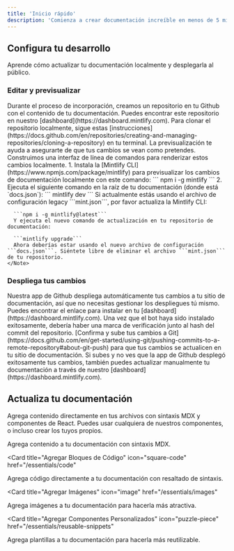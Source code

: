 ```yaml
---
title: 'Inicio rápido'
description: 'Comienza a crear documentación increíble en menos de 5 minutos'
---
```


## Configura tu desarrollo

Aprende cómo actualizar tu documentación localmente y desplegarla al público.

### Editar y previsualizar

<AccordionGroup>
  <Accordion icon="github" title="Clona tu documentación localmente">
    Durante el proceso de incorporación, creamos un repositorio en tu Github con
    el contenido de tu documentación. Puedes encontrar este repositorio en nuestro
    [dashboard](https://dashboard.mintlify.com). Para clonar el repositorio
    localmente, sigue estas
    [instrucciones](https://docs.github.com/en/repositories/creating-and-managing-repositories/cloning-a-repository)
    en tu terminal.
  </Accordion>
  <Accordion icon="rectangle-terminal" title="Previsualizar cambios">
    La previsualización te ayuda a asegurarte de que tus cambios se vean como pretendes. Construimos una
    interfaz de línea de comandos para renderizar estos cambios localmente. 
    1. Instala la
    [Mintlify CLI](https://www.npmjs.com/package/mintlify) para previsualizar los
    cambios de documentación localmente con este comando: ``` npm i -g mintlify ```
    2. Ejecuta el siguiente comando en la raíz de tu documentación (donde
    está `docs.json`): ``` mintlify dev ```
    <Note>
      Si actualmente estás usando el archivo de configuración legacy ```mint.json```, por favor actualiza la Mintlify CLI:


      ```npm i -g mintlify@latest```
      Y ejecuta el nuevo comando de actualización en tu repositorio de documentación:

      ```mintlify upgrade```
      Ahora deberías estar usando el nuevo archivo de configuración ```docs.json```. Siéntete libre de eliminar el archivo ```mint.json``` de tu repositorio.
    </Note>
  </Accordion>
</AccordionGroup>

### Despliega tus cambios

<AccordionGroup>

<Accordion icon="message-bot" title="Instala nuestra app de Github">
  Nuestra app de Github despliega automáticamente tus cambios a tu sitio de documentación, así que
  no necesitas gestionar los despliegues tú mismo. Puedes encontrar el enlace para instalar en
  tu [dashboard](https://dashboard.mintlify.com). Una vez que el bot haya sido
  instalado exitosamente, debería haber una marca de verificación junto al hash del commit
  del repositorio.
</Accordion>
<Accordion icon="rocket" title="Sube tus cambios">
  [Confirma y sube tus cambios a
  Git](https://docs.github.com/en/get-started/using-git/pushing-commits-to-a-remote-repository#about-git-push)
  para que tus cambios se actualicen en tu sitio de documentación. Si subes y no ves que
  la app de Github desplegó exitosamente tus cambios, también puedes actualizar manualmente
  tu documentación a través de nuestro [dashboard](https://dashboard.mintlify.com).
</Accordion>

</AccordionGroup>

## Actualiza tu documentación

Agrega contenido directamente en tus archivos con sintaxis MDX y componentes de React. Puedes usar cualquiera de nuestros componentes, o incluso crear los tuyos propios.

<CardGroup>

<Card title="Agregar Contenido Con MDX" icon="file" href="/essentials/markdown">
  Agrega contenido a tu documentación con sintaxis MDX.
</Card>

<Card
  title="Agregar Bloques de Código"
  icon="square-code"
  href="/essentials/code"
>
  Agrega código directamente a tu documentación con resaltado de sintaxis.
</Card>

<Card
  title="Agregar Imágenes"
  icon="image"
  href="/essentials/images"
>
  Agrega imágenes a tu documentación para hacerla más atractiva.
</Card>

<Card
  title="Agregar Componentes Personalizados"
  icon="puzzle-piece"
  href="/essentials/reusable-snippets"
>
  Agrega plantillas a tu documentación para hacerla más reutilizable.
</Card>

</CardGroup>
